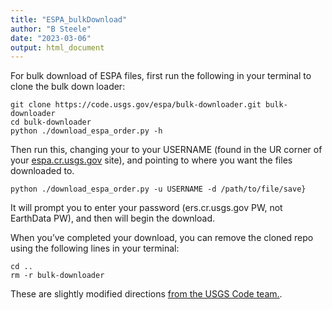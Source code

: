 ```yaml
---
title: "ESPA_bulkDownload"
author: "B Steele"
date: "2023-03-06"
output: html_document
---
```


For bulk download of ESPA files, first run the following in your terminal to clone the bulk down loader:

    git clone https://code.usgs.gov/espa/bulk-downloader.git bulk-downloader
    cd bulk-downloader
    python ./download_espa_order.py -h

Then run this, changing your to your USERNAME (found in the UR corner of your [espa.cr.usgs.gov](https://espa.cr.usgs.gov) site), and pointing to where you want the files downloaded to.

    python ./download_espa_order.py -u USERNAME -d /path/to/file/save}

It will prompt you to enter your password (ers.cr.usgs.gov PW, not EarthData PW), and then will begin the download.

When you've completed your download, you can remove the cloned repo using the following lines in your terminal:

    cd ..
    rm -r bulk-downloader

These are slightly modified directions [from the USGS Code team.](https://code.usgs.gov/espa/bulk-downloader).
